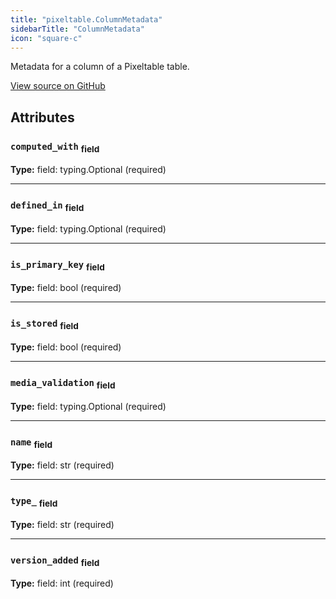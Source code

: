 ```yaml
---
title: "pixeltable.ColumnMetadata"
sidebarTitle: "ColumnMetadata"
icon: "square-c"
---
```


Metadata for a column of a Pixeltable table.


<a href="https://github.com/pixeltable/pixeltable/blob/v0.4/pixeltable/catalog/table_metadata.py#L5" target="_blank">View source on GitHub</a>

## Attributes

### `computed_with` <sub>field</sub>

**Type:** field: typing.Optional (required)

---

### `defined_in` <sub>field</sub>

**Type:** field: typing.Optional (required)

---

### `is_primary_key` <sub>field</sub>

**Type:** field: bool (required)

---

### `is_stored` <sub>field</sub>

**Type:** field: bool (required)

---

### `media_validation` <sub>field</sub>

**Type:** field: typing.Optional (required)

---

### `name` <sub>field</sub>

**Type:** field: str (required)

---

### `type_` <sub>field</sub>

**Type:** field: str (required)

---

### `version_added` <sub>field</sub>

**Type:** field: int (required)


